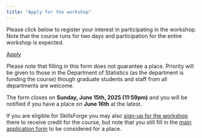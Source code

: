 ```yaml
---
title: "Apply for the workshop"
---
```


Please click below to register your interest in participating in the workshop. Note that the course runs for two days and participation for the entire workshop is expected.

[Apply](https://warwick.ac.uk/ellakaye/r-packages-2025){.btn .btn-primary target="_blank"}

Please note that filling in this form does not guarantee a place. Priority will be given to those in the Department of Statistics (as the department is funding the course) though graduate students and staff from all departments are welcome. 

The form closes on **Sunday, June 15th, 2025 (11:59pm)** and you will be notified if you have a place on **June 16th** at the latest. 

If you are eligible for SkillsForge you may also [sign-up for the workshop](https://skillsforge.warwick.ac.uk/warwick/#he/dev/eventDetails,;em,providerCode=ST,providerOrgAlias=warwick,number=6,;) there to receive credit for the course, but note that you still fill in the [main application form](https://warwick.ac.uk/ellakaye/r-packages-2025) to be considered for a place.
